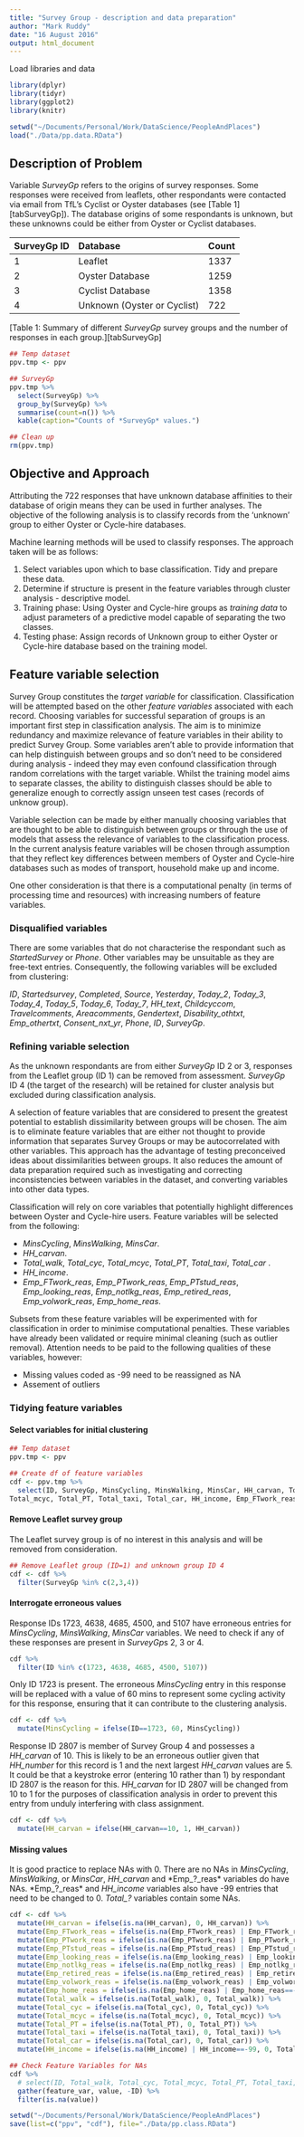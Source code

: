 ```yaml
---
title: "Survey Group - description and data preparation"
author: "Mark Ruddy"
date: "16 August 2016"
output: html_document
---
```


Load libraries and data
```r
library(dplyr)
library(tidyr)
library(ggplot2)
library(knitr)

setwd("~/Documents/Personal/Work/DataScience/PeopleAndPlaces")
load("./Data/pp.data.RData")
```


## Description of Problem

Variable *SurveyGp* refers to the origins of survey responses. Some responses were received from leaflets, other respondants were contacted via email from TfL's Cyclist or Oyster databases (see [Table 1][tabSurveyGp]). The database origins of some respondants is unknown, but these unknowns could be either from Oyster or Cyclist databases.

| SurveyGp ID | Database | Count |
|:------------|:---------|:------|
| 1           | Leaflet  | 1337 |
| 2           | Oyster Database | 1259 |
| 3           | Cyclist Database | 1358 |
| 4           | Unknown (Oyster or Cyclist) | 722 |
[Table 1: Summary of different *SurveyGp* survey groups and the number of responses in each group.][tabSurveyGp]

```r
## Temp dataset
ppv.tmp <- ppv

## SurveyGp
ppv.tmp %>%
  select(SurveyGp) %>%
  group_by(SurveyGp) %>%
  summarise(count=n()) %>%
  kable(caption="Counts of *SurveyGp* values.")

## Clean up
rm(ppv.tmp)
```

## Objective and Approach

Attributing the 722 responses that have unknown database affinities to their database of origin means they can be used in further analyses. The objective of the following analysis is to classify records from the 'unknown' group to either Oyster or Cycle-hire databases.

Machine learning methods will be used to classify responses. The approach taken will be as follows:

1. Select variables upon which to base classification. Tidy and prepare these data.
2. Determine if structure is present in the feature variables through cluster analysis - descriptive model.
3. Training phase: Using Oyster and Cycle-hire groups as *training data* to adjust parameters of a predictive model capable of separating the two classes.
4. Testing phase: Assign records of Unknown group to either Oyster or Cycle-hire database based on the training model.


## Feature variable selection

Survey Group constitutes the *target variable* for classification. Classification will be attempted based on the other *feature variables* associated with each record. Choosing variables for successful separation of groups is an important first step in classification analysis. The aim is to minimize redundancy and maximize relevance of feature variables in their ability to predict Survey Group. Some variables aren't able to provide information that can help distinguish between groups and so don't need to be considered during analysis - indeed they may even confound classification through random correlations with the target variable. Whilst the training model aims to separate classes, the ability to distinguish classes should be able to generalize enough to correctly assign unseen test cases (records of unknow group).

Variable selection can be made by either manually choosing variables that are thought to be able to distinguish between groups or through the use of models that assess the relevance of variables to the classification process. In the current analysis feature variables will be chosen through assumption that they reflect key differences between members of Oyster and Cycle-hire databases such as modes of transport, household make up and income.

One other consideration is that there is a computational penalty (in terms of processing time and resources) with increasing numbers of feature variables.

### Disqualified variables

There are some variables that do not characterise the respondant such as *StartedSurvey* or *Phone*. Other variables may be unsuitable as they are free-text entries. Consequently, the following variables will be excluded from clustering: 

*ID*, *Startedsurvey*, *Completed*, *Source*, *Yesterday*, *Today_2*, *Today_3*, *Today_4*, *Today_5*, *Today_6*, *Today_7*, *HH_text*, *Childcyccom*, *Travelcomments*, *Areacomments*, *Gendertext*, *Disability_othtxt*, *Emp_othertxt*, *Consent_nxt_yr*, *Phone*, *ID*, *SurveyGp*.


### Refining variable selection

As the unknown respondants are from either *SurveyGp* ID 2 or 3, responses from the Leaflet group (ID 1) can be removed from assessment. *SurveyGp* ID 4 (the target of the research) will be retained for cluster analysis but excluded during classification analysis.

A selection of feature variables that are considered to present the greatest potential to establish dissimilarity between groups will be chosen. The aim is to eliminate feature variables that are either not thought to provide information that separates Survey Groups or may be autocorrelated with other variables. This approach has the advantage of testing preconceived ideas about dissimilarities between groups. It also reduces the amount of data preparation required such as investigating and correcting inconsistencies between variables in the dataset, and converting variables into other data types.

Classification will rely on core variables that potentially highlight differences between Oyster and Cycle-hire users. Feature variables will be selected from the following:

* *MinsCycling*, *MinsWalking*, *MinsCar*.
* *HH_carvan*.
* *Total_walk*, *Total_cyc*, *Total_mcyc*, *Total_PT*, *Total_taxi*, *Total_car* .
* *HH_income*.
* *Emp_FTwork_reas*, *Emp_PTwork_reas*, *Emp_PTstud_reas*, *Emp_looking_reas*, *Emp_notlkg_reas*, *Emp_retired_reas*, *Emp_volwork_reas*, *Emp_home_reas*.

Subsets from these feature variables will be experimented with for classification in order to minimise computational penalties. These variables have already been validated or require minimal cleaning (such as outlier removal). Attention needs to be paid to the following qualities of these variables, however:

* Missing values coded as -99 need to be reassigned as NA
* Assement of outliers

### Tidying feature variables

#### Select variables for initial clustering

```r
## Temp dataset
ppv.tmp <- ppv

## Create df of feature variables
cdf <- ppv.tmp %>%
  select(ID, SurveyGp, MinsCycling, MinsWalking, MinsCar, HH_carvan, Total_walk, Total_cyc, 
Total_mcyc, Total_PT, Total_taxi, Total_car, HH_income, Emp_FTwork_reas, Emp_PTwork_reas, Emp_PTstud_reas, Emp_looking_reas, Emp_notlkg_reas, Emp_retired_reas, Emp_volwork_reas, Emp_home_reas)
```

#### Remove Leaflet survey group

The Leaflet survey group is of no interest in this analysis and will be removed from consideration.
```r
## Remove Leaflet group (ID=1) and unknown group ID 4
cdf <- cdf %>%
  filter(SurveyGp %in% c(2,3,4))
```

#### Interrogate erroneous values

Response IDs 1723, 4638, 4685, 4500, and 5107 have erroneous entries for *MinsCycling*, *MinsWalking*, *MinsCar* variables. We need to check if any of these responses are present in *SurveyGp*s 2, 3 or 4.
```r
cdf %>%
  filter(ID %in% c(1723, 4638, 4685, 4500, 5107))
```

Only ID 1723 is present. The erroneous *MinsCycling* entry in this response will be replaced with a value of 60 mins to represent some cycling activity for this response, ensuring that it can contribute to the clustering analysis.
```r
cdf <- cdf %>%
  mutate(MinsCycling = ifelse(ID==1723, 60, MinsCycling))
```

Response ID 2807 is member of Survey Group 4 and possesses a *HH_carvan* of 10. This is likely to be an erroneous outlier given that *HH_number* for this record is 1 and the next largest *HH_carvan* values are 5. It could be that a keystroke error (entering 10 rather than 1) by respondant ID 2807 is the reason for this. *HH_carvan* for ID 2807 will be changed from 10 to 1 for the purposes of classification analysis in order to prevent this entry from unduly interfering with class assignment.
```r
cdf <- cdf %>%
  mutate(HH_carvan = ifelse(HH_carvan==10, 1, HH_carvan))
```

#### Missing values
It is good practice to replace NAs with 0. There are no NAs in *MinsCycling*, *MinsWalking*, or *MinsCar*, *HH_carvan* and *Emp_?_reas* variables do have NAs. *Emp_?_reas* and *HH_income* variables also have -99 entries that need to be changed to 0. *Total_?* variables contain some NAs.
```r

cdf <- cdf %>% 
  mutate(HH_carvan = ifelse(is.na(HH_carvan), 0, HH_carvan)) %>%
  mutate(Emp_FTwork_reas = ifelse(is.na(Emp_FTwork_reas) | Emp_FTwork_reas==-99, 0, Emp_FTwork_reas)) %>%
  mutate(Emp_PTwork_reas = ifelse(is.na(Emp_PTwork_reas) | Emp_PTwork_reas==-99, 0, Emp_PTwork_reas)) %>%
  mutate(Emp_PTstud_reas = ifelse(is.na(Emp_PTstud_reas) | Emp_PTstud_reas==-99, 0, Emp_PTstud_reas)) %>%
  mutate(Emp_looking_reas = ifelse(is.na(Emp_looking_reas) | Emp_looking_reas==-99, 0, Emp_looking_reas)) %>%
  mutate(Emp_notlkg_reas = ifelse(is.na(Emp_notlkg_reas) | Emp_notlkg_reas==-99, 0, Emp_notlkg_reas)) %>%
  mutate(Emp_retired_reas = ifelse(is.na(Emp_retired_reas) | Emp_retired_reas==-99, 0, Emp_retired_reas)) %>%
  mutate(Emp_volwork_reas = ifelse(is.na(Emp_volwork_reas) | Emp_volwork_reas==-99, 0, Emp_volwork_reas)) %>%
  mutate(Emp_home_reas = ifelse(is.na(Emp_home_reas) | Emp_home_reas==-99, 0, Emp_home_reas)) %>%
  mutate(Total_walk = ifelse(is.na(Total_walk), 0, Total_walk)) %>%
  mutate(Total_cyc = ifelse(is.na(Total_cyc), 0, Total_cyc)) %>%
  mutate(Total_mcyc = ifelse(is.na(Total_mcyc), 0, Total_mcyc)) %>%
  mutate(Total_PT = ifelse(is.na(Total_PT), 0, Total_PT)) %>%
  mutate(Total_taxi = ifelse(is.na(Total_taxi), 0, Total_taxi)) %>%
  mutate(Total_car = ifelse(is.na(Total_car), 0, Total_car)) %>%
  mutate(HH_income = ifelse(is.na(HH_income) | HH_income==-99, 0, Total_car))

```

```r
## Check Feature Variables for NAs
cdf %>%
  # select(ID, Total_walk, Total_cyc, Total_mcyc, Total_PT, Total_taxi, Total_car) %>%
  gather(feature_var, value, -ID) %>%
  filter(is.na(value))
```


```r

setwd("~/Documents/Personal/Work/DataScience/PeopleAndPlaces")
save(list=c("ppv", "cdf"), file="./Data/pp.class.RData")

```



